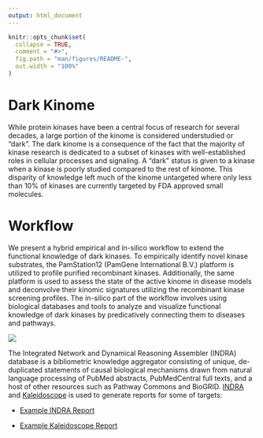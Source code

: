 ```yaml
---
output: html_document
---
```


```r
knitr::opts_chunk$set(
  collapse = TRUE,
  comment = "#>",
  fig.path = "man/figures/README-",
  out.width = "100%"
)
```

# Dark Kinome

While protein kinases have been a central focus of research for several decades, a large portion of the kinome is considered understudied or "dark". The dark kinome is a consequence of the fact that the majority of kinase research is dedicated to a subset of kinases with well-established roles in cellular processes and signaling. A "dark" status is given to a kinase when a kinase is poorly studied compared to the rest of kinome. This disparity of knowledge left much of the kinome untargeted where only less than 10% of kinases are currently targeted by FDA approved small molecules.

# Workflow

We present a hybrid empirical and in-silico workflow to extend the functional knowledge of dark kinases. To empirically identify novel kinase substrates, the PamStation12 (PamGene International B.V.) platform is utilized to profile purified recombinant kinases. Additionally, the same platform is used to assess the state of the active kinome in disease models and deconvolve their kinomic signatures utilizing the recombinant kinase screening profiles. The in-silico part of the workflow involves using biological databases and tools to analyze and visualize functional knowledge of dark kinases by predicatively connecting them to diseases and pathways.

![](figures/workflow.png)

The Integrated Network and Dynamical Reasoning Assembler (INDRA) database is a bibliometric knowledge aggregator consisting of unique, de-duplicated statements of causal biological mechanisms drawn from natural language processing of PubMed abstracts, PubMedCentral full texts, and a host of other resources such as Pathway Commons and BioGRID. [INDRA](https://indralab.github.io/) and [Kaleidoscope](https://github.com/CogDisResLab/Kaleidoscope) is used to generate reports for some of targets:

-   [Example INDRA Report](https://kalganem.github.io/SCZ_Dark_Kinome_Public/INDRA/AATK.html)

-   [Example Kaleidoscope Report](https://kalganem.github.io/SCZ_Dark_Kinome_Public/LTK_KS-Report.html)
